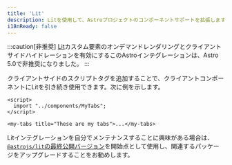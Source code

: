 ```yaml
---
title: 'Lit'
description: Litを使用して、Astroプロジェクトのコンポーネントサポートを拡張します。
i18nReady: false
---
```


:::caution[非推奨]
[Lit](https://lit.dev/)カスタム要素のオンデマンドレンダリングとクライアントサイドハイドレーションを有効にするこのAstroインテグレーションは、Astro 5.0で非推奨になりました。
:::

クライアントサイドのスクリプトタグを追加することで、クライアントコンポーネントにLitを引き続き使用できます。次に例を示します。

```astro
<script>
  import "../components/MyTabs";
</script>

<my-tabs title="These are my tabs">...</my-tabs>
```

Litインテグレーションを自分でメンテナンスすることに興味がある場合は、[`@astrojs/lit`の最終公開バージョン](https://github.com/withastro/astro/tree/astro%404.13.0/packages/integrations/lit)を開始点として使用し、関連するパッケージをアップグレードすることをお勧めします。
